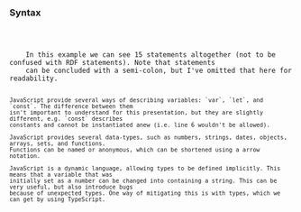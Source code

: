 
### Syntax

<Code language="javascript" code={basicSyntax}/>

<aside className="notes">
    In this example we can see 15 statements altogether (not to be confused with RDF statements). Note that statements
    can be concluded with a semi-colon, but I've omitted that here for readability.

    JavaScript provide several ways of describing variables: `var`, `let`, and `const`. The difference between them
    isn't important to understand for this presentation, but they are slightly different, e.g. `const` describes
    constants and cannot be instantiated anew (i.e. line 6 wouldn't be allowed).

    JavaScript provides several data-types, such as numbers, strings, dates, objects, arrays, sets, and functions.
    Functions can be named or anonymous, which can be shortened using a arrow notation.

    JavaScript is a dynamic language, allowing types to be defined implicitly. This means that a variable that was
    initially set as a number can be changed into containing a string. This can be very useful, but also introduce bugs
    because of unexpected types. One way of mitigating this is with types, which we can get by using TypeScript.
</aside>